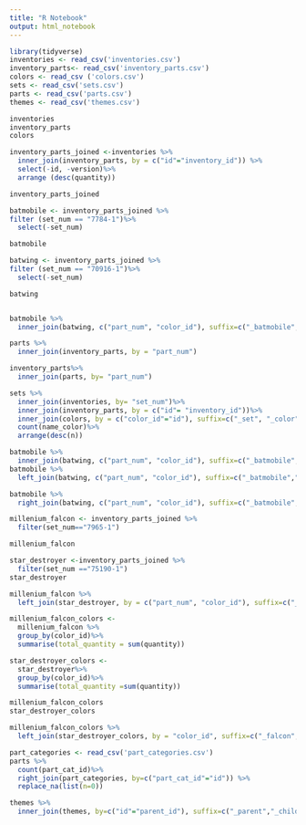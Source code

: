 ```yaml
---
title: "R Notebook"
output: html_notebook
---
```

```r
library(tidyverse)
inventories <- read_csv('inventories.csv')
inventory_parts<- read_csv('inventory_parts.csv')
colors <- read_csv ('colors.csv')
sets <- read_csv('sets.csv')
parts <- read_csv('parts.csv')
themes <- read_csv('themes.csv')

inventories
inventory_parts
colors

```

```r

inventory_parts_joined <-inventories %>%
  inner_join(inventory_parts, by = c("id"="inventory_id")) %>%
  select(-id, -version)%>%
  arrange (desc(quantity))

inventory_parts_joined

batmobile <- inventory_parts_joined %>%
filter (set_num == "7784-1")%>%
  select(-set_num)

batmobile

batwing <- inventory_parts_joined %>%
filter (set_num == "70916-1")%>%
  select(-set_num)

batwing


batmobile %>%
  inner_join(batwing, c("part_num", "color_id"), suffix=c("_batmobile", "_batwing"))

```
```r
parts %>%
  inner_join(inventory_parts, by = "part_num")

inventory_parts%>%
  inner_join(parts, by= "part_num")
```
```r
sets %>%
  inner_join(inventories, by= "set_num")%>%
  inner_join(inventory_parts, by = c("id"= "inventory_id"))%>%
  inner_join(colors, by = c("color_id"="id"), suffix=c("_set", "_color"))%>%
  count(name_color)%>%
  arrange(desc(n))
```
```r
batmobile %>%
  inner_join(batwing, c("part_num", "color_id"), suffix=c("_batmobile","_batwing"))
batmobile %>%
  left_join(batwing, c("part_num", "color_id"), suffix=c("_batmobile","_batwing"))

batmobile %>%
  right_join(batwing, c("part_num", "color_id"), suffix=c("_batmobile","_batwing"))

```
```r
millenium_falcon <- inventory_parts_joined %>%
  filter(set_num=="7965-1")

millenium_falcon

star_destroyer <-inventory_parts_joined %>%
  filter(set_num =="75190-1")
star_destroyer

millenium_falcon %>%
  left_join(star_destroyer, by = c("part_num", "color_id"), suffix=c("_falcon","_star_destroyer"))

millenium_falcon_colors <- 
  millenium_falcon %>%
  group_by(color_id)%>%
  summarise(total_quantity = sum(quantity))

star_destroyer_colors <- 
  star_destroyer%>%
  group_by(color_id)%>%
  summarise(total_quantity =sum(quantity))

millenium_falcon_colors
star_destroyer_colors

millenium_falcon_colors %>%
  left_join(star_destroyer_colors, by = "color_id", suffix=c("_falcon","_star_destroyer"))


```
```r
part_categories <- read_csv('part_categories.csv')
parts %>%
  count(part_cat_id)%>%
  right_join(part_categories, by=c("part_cat_id"="id")) %>%
  replace_na(list(n=0))
```

```r
themes %>%
  inner_join(themes, by=c("id"="parent_id"), suffix=c("_parent","_child"))
```


